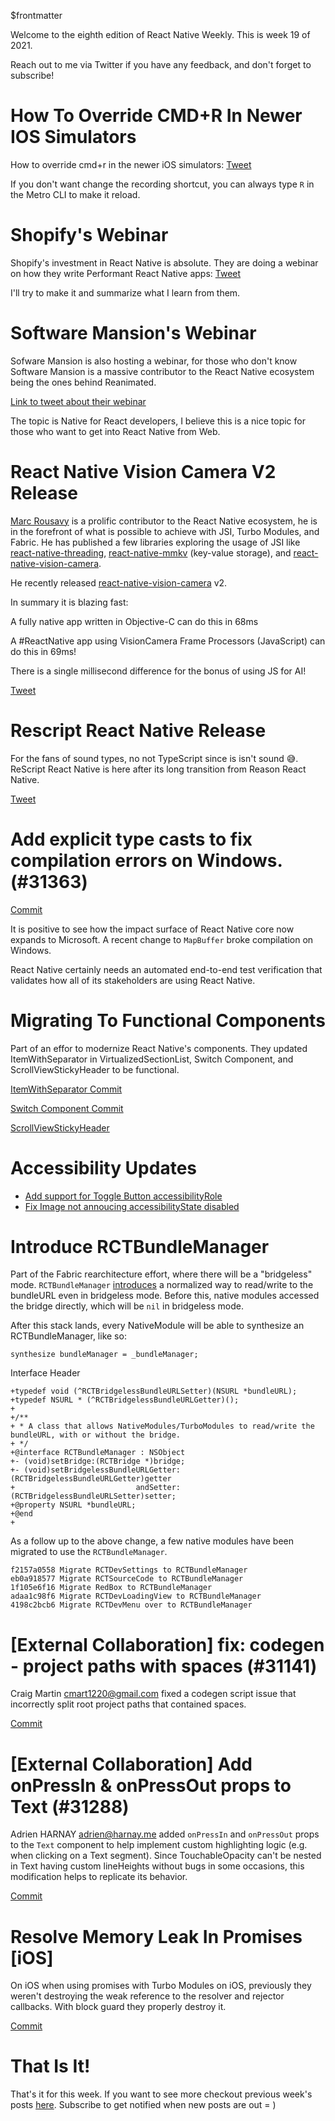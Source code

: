 $frontmatter

Welcome to the eighth edition of React Native Weekly. This is week 19 of 2021.

Reach out to me via Twitter if you have any feedback, and don't forget to subscribe!

# How To Override CMD+R In Newer IOS Simulators

How to override cmd+r in the newer iOS simulators: [Tweet](https://twitter.com/jonstuebe/status/1390384513927184385?s=20)

If you don't want change the recording shortcut, you can always type `R` in the Metro CLI to make it reload.

# Shopify's Webinar

Shopify's investment in React Native is absolute. They are doing a webinar on how they write Performant React Native apps: [Tweet](https://twitter.com/ShopifyEng/status/1390357971662737408?s=20)

I'll try to make it and summarize what I learn from them.

# Software Mansion's Webinar

Sofware Mansion is also hosting a webinar, for those who don't know Software Mansion is a massive contributor to the React Native ecosystem being the ones behind Reanimated.


[Link to tweet about their webinar](https://twitter.com/swmansion/status/1389610772087644162?s=20)

The topic is Native for React developers, I believe this is a nice topic for those who want to get into React Native from Web.


# React Native Vision Camera V2 Release

[Marc Rousavy](https://github.com/mrousavy) is a prolific contributor to the React Native ecosystem, he is in the forefront of what is possible to achieve with JSI, Turbo Modules, and Fabric. He has published a few libraries exploring the usage of JSI like [react-native-threading](), [react-native-mmkv](https://github.com/mrousavy/react-native-mmkv) (key-value storage), and [react-native-vision-camera](https://github.com/cuvent/react-native-vision-camera).

He recently released [react-native-vision-camera](https://github.com/cuvent/react-native-vision-camera) v2.

In summary it is blazing fast:

<div style={{ borderLeft: "4px solid gray", paddingLeft: 20 }}>

A fully native app written in Objective-C can do this in 68ms

A #ReactNative app using VisionCamera Frame Processors (JavaScript) can do this in 69ms!

There is a single millisecond difference for the bonus of using JS for AI!

[Tweet](https://twitter.com/mrousavy/status/1390258629169852419?s=20)

</div>


# Rescript React Native Release 

For the fans of sound types, no not TypeScript since is isn't sound 😅. ReScript React Native is here after its long transition from Reason React Native.

[Tweet](https://twitter.com/MoOx/status/1389585232102367233?s=20)

#  Add explicit type casts to fix compilation errors on Windows. (#31363)

[Commit](https://github.com/facebook/react-native/commit/6d04a46f74) 

It is positive to see how the impact surface of React Native core now expands to Microsoft. A recent change to `MapBuffer` broke compilation on Windows. 

React Native certainly needs an automated end-to-end test verification that validates how all of its stakeholders are using React Native. 


# Migrating To Functional Components

Part of an effor to modernize React Native's components. They updated ItemWithSeparator in VirtualizedSectionList, Switch Component, and ScrollViewStickyHeader to be functional.

[ItemWithSeparator Commit](https://github.com/facebook/react-native/commit/2e0e3f7ddb) 

[Switch Component Commit](https://github.com/facebook/react-native/commit/ab66741c8c) 

[ScrollViewStickyHeader](https://github.com/facebook/react-native/commit/438a4cf59b)


# Accessibility Updates

- [Add support for Toggle Button accessibilityRole](https://github.com/facebook/react-native/commit/da899c0cc4)
- [Fix Image not annoucing accessibilityState disabled](https://github.com/facebook/react-native/commit/333b46c4b0)


# Introduce RCTBundleManager

Part of the Fabric rearchitecture effort, where there will be a "bridgeless" mode. `RCTBundleManager` [introduces](https://github.com/facebook/react-native/commit/4a1bafe591) a normalized way to read/write to the bundleURL even in bridgeless mode. Before this, native modules accessed the bridge directly, which will be `nil` in bridgeless mode. 

After this stack lands, every NativeModule will be able to synthesize an RCTBundleManager, like so:
```
synthesize bundleManager = _bundleManager;
```

Interface Header

```
+typedef void (^RCTBridgelessBundleURLSetter)(NSURL *bundleURL);
+typedef NSURL * (^RCTBridgelessBundleURLGetter)();
+
+/**
+ * A class that allows NativeModules/TurboModules to read/write the bundleURL, with or without the bridge.
+ */
+@interface RCTBundleManager : NSObject
+- (void)setBridge:(RCTBridge *)bridge;
+- (void)setBridgelessBundleURLGetter:(RCTBridgelessBundleURLGetter)getter
+                           andSetter:(RCTBridgelessBundleURLSetter)setter;
+@property NSURL *bundleURL;
+@end
+
```

As a follow up to the above change, a few native modules have been migrated to use the `RCTBundleManager`.

```
f2157a0558 Migrate RCTDevSettings to RCTBundleManager
eb0a918577 Migrate RCTSourceCode to RCTBundleManager
1f105e6f16 Migrate RedBox to RCTBundleManager
adaa1c98f6 Migrate RCTDevLoadingView to RCTBundleManager
4198c2bcb6 Migrate RCTDevMenu over to RCTBundleManager
```



# [External Collaboration] fix: codegen - project paths with spaces (#31141)

Craig Martin <cmart1220@gmail.com> fixed a codegen script issue that incorrectly split root project paths that contained spaces.

[Commit](https://github.com/facebook/react-native/commit/b2e2f43ec3) 



# [External Collaboration] Add onPressIn & onPressOut props to Text (#31288)

Adrien HARNAY <adrien@harnay.me> added `onPressIn` and `onPressOut` props to the `Text` component to help implement custom highlighting logic (e.g. when clicking on a Text segment). Since TouchableOpacity can't be nested in Text having custom lineHeights without bugs in some occasions, this modification helps to replicate its behavior.

[Commit](https://github.com/facebook/react-native/commit/1d924549ca) 



# Resolve Memory Leak In Promises [iOS]

On iOS when using promises with Turbo Modules on iOS, previously they weren't destroying the weak reference to the resolver and rejector callbacks. With block guard they properly destroy it.   

[Commit](https://github.com/facebook/react-native/commit/10a9a4ed89) 



# That Is It!

That's it for this week. If you want to see more checkout previous week's posts [here](/tags/react-native). Subscribe to get notified when new posts are out = )


